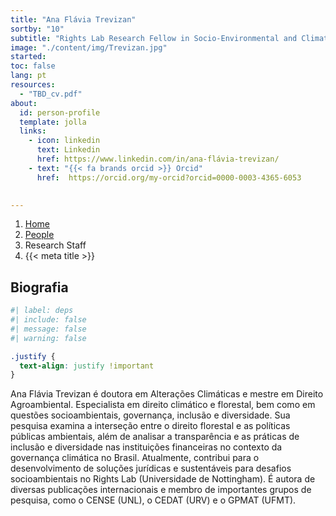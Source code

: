 ```yaml
---
title: "Ana Flávia Trevizan"
sortby: "10"
subtitle: "Rights Lab Research Fellow in Socio-Environmental and Climate Law"
image: "./content/img/Trevizan.jpg"
started:
toc: false
lang: pt
resources: 
  - "TBD_cv.pdf"
about:
  id: person-profile
  template: jolla
  links:
    - icon: linkedin
      text: Linkedin
      href: https://www.linkedin.com/in/ana-flávia-trevizan/
    - text: "{{< fa brands orcid >}} Orcid"
      href:  https://orcid.org/my-orcid?orcid=0000-0003-4365-6053    

     
---
```


```{=html}
<nav aria-label="breadcrumb">
  <ol class="breadcrumb">
    <li class="breadcrumb-item"><a href="../../index.html">Home</a></li>
    <li class="breadcrumb-item"><a href="../../people.html">People</a></li>
    <li class="breadcrumb-item active">Research Staff</li>
    <li class="breadcrumb-item active" aria-current="page">{{< meta title >}}</li>
  </ol>
</nav>
```

:::{#person-profile}
:::

## Biografia

```r
#| label: deps
#| include: false
#| message: false
#| warning: false

```

```css
.justify {
  text-align: justify !important
}
```

::: {.justify}

Ana Flávia Trevizan é doutora em Alterações Climáticas e mestre em Direito Agroambiental. Especialista em direito climático e florestal, bem como em questões socioambientais, governança, inclusão e diversidade. Sua pesquisa examina a interseção entre o direito florestal e as políticas públicas ambientais, além de analisar a transparência e as práticas de inclusão e diversidade nas instituições financeiras no contexto da governança climática no Brasil.
Atualmente, contribui para o desenvolvimento de soluções jurídicas e sustentáveis para desafios socioambientais no Rights Lab (Universidade de Nottingham). É autora de diversas publicações internacionais e membro de importantes grupos de pesquisa, como o CENSE (UNL), o CEDAT (URV) e o GPMAT (UFMT).
 


:::

